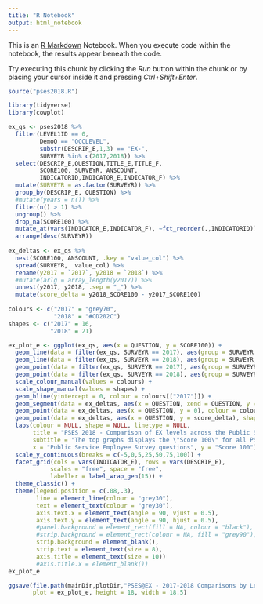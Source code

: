 ```yaml
---
title: "R Notebook"
output: html_notebook
---
```


This is an [R Markdown](http://rmarkdown.rstudio.com) Notebook. When you execute code within the notebook, the results appear beneath the code. 

Try executing this chunk by clicking the *Run* button within the chunk or by placing your cursor inside it and pressing *Ctrl+Shift+Enter*. 

```r

source("pses2018.R")

library(tidyverse)
library(cowplot)

```

```r

ex_qs <- pses2018 %>% 
  filter(LEVEL1ID == 0, 
         DemoQ == "OCCLEVEL",
         substr(DESCRIP_E,1,3) == "EX-",
         SURVEYR %in% c(2017,2018)) %>% 
  select(DESCRIP_E,QUESTION,TITLE_E,TITLE_F,
         SCORE100, SURVEYR, ANSCOUNT,
         INDICATORID,INDICATOR_E,INDICATOR_F) %>%
  mutate(SURVEYR = as.factor(SURVEYR)) %>% 
  group_by(DESCRIP_E, QUESTION) %>% 
  #mutate(years = n()) %>% 
  filter(n() > 1) %>% 
  ungroup() %>% 
  drop_na(SCORE100) %>% 
  mutate_at(vars(INDICATOR_E,INDICATOR_F), ~fct_reorder(.,INDICATORID)) %>% 
  arrange(desc(SURVEYR))
  
ex_deltas <- ex_qs %>%
  nest(SCORE100, ANSCOUNT, .key = "value_col") %>% 
  spread(SURVEYR,  value_col) %>%
  rename(y2017 = `2017`, y2018 = `2018`) %>%
  #mutate(arlg = array_length(y2017)) %>% 
  unnest(y2017, y2018, .sep = "_") %>% 
  mutate(score_delta = y2018_SCORE100 - y2017_SCORE100)
  
colours <- c("2017" = "grey70",
             "2018" = "#CD202C")
shapes <- c("2017" = 16,
            "2018" = 21)

ex_plot_e <- ggplot(ex_qs, aes(x = QUESTION, y = SCORE100)) +
  geom_line(data = filter(ex_qs, SURVEYR == 2017), aes(group = SURVEYR, colour = SURVEYR)) +
  geom_line(data = filter(ex_qs, SURVEYR == 2018), aes(group = SURVEYR, colour = SURVEYR)) +
  geom_point(data = filter(ex_qs, SURVEYR == 2017), aes(group = SURVEYR, colour = SURVEYR, shape = SURVEYR), fill = "white") +
  geom_point(data = filter(ex_qs, SURVEYR == 2018), aes(group = SURVEYR, colour = SURVEYR, shape = SURVEYR), fill = "white") +
  scale_colour_manual(values = colours) +
  scale_shape_manual(values = shapes) +
  geom_hline(yintercept = 0, colour = colours[["2017"]]) +
  geom_segment(data = ex_deltas, aes(x = QUESTION, xend = QUESTION, y = 0, yend = score_delta), colour = "grey70") +
  geom_point(data = ex_deltas, aes(x = QUESTION, y = 0), colour = colours[["2017"]]) +
  geom_point(data = ex_deltas, aes(x = QUESTION, y = score_delta), shape = 21, fill = "white", colour = colours[["2018"]]) +
  labs(colour = NULL, shape = NULL, linetype = NULL, 
       title = "PSES 2018 - Comparison of EX levels across the Public Service",
       subtitle = "The top graphs displays the \"Score 100\" for all PSES questions by survey year. The bottom graph displays the postive and negative differences between 2017 scores (flat line) and 2018 scores.",
       x = "Public Service Employee Survey questions", y = "Score 100") +
  scale_y_continuous(breaks = c(-5,0,5,25,50,75,100)) +
  facet_grid(cols = vars(INDICATOR_E), rows = vars(DESCRIP_E),
            scales = "free", space = "free",
            labeller = label_wrap_gen(15)) +
  theme_classic() +
  theme(legend.position = c(.08,.3),
        line = element_line(colour = "grey30"),
        text = element_text(colour = "grey30"),
        axis.text.x = element_text(angle = 90, vjust = 0.5),
        axis.text.y = element_text(angle = 90, hjust = 0.5),
        #panel.background = element_rect(fill = NA, colour = "black"),
        #strip.background = element_rect(colour = NA, fill = "grey90"),
        strip.background = element_blank(),
        strip.text = element_text(size = 8),
        axis.title = element_text(size = 10))
        #axis.title.x = element_blank())
ex_plot_e

ggsave(file.path(mainDir,plotDir,"PSES@EX - 2017-2018 Comparisons by Level.svg"),
       plot = ex_plot_e, height = 18, width = 18.5)

```
